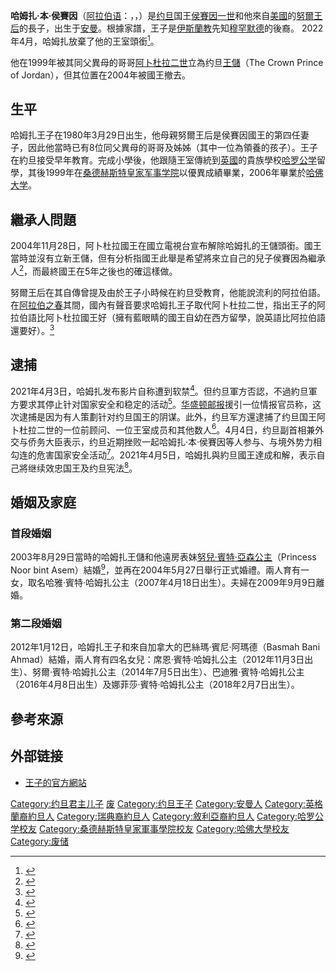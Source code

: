 {{Infobox royalty
| name = 哈姆扎·本·侯賽因
| title = 前約旦王子
| succession = 约旦王儲
| reign = 1999年-2004年
| predecessor=[[阿卜杜拉二世|阿卜杜拉·本·侯賽因]]
| successor = [[侯赛因王子_(约旦)|侯賽因·本·阿卜杜拉]]
| image = Prince Hamzah Bin Husein.jpg
| spouse = {{marriage|[[努兒·賓特·亞森公主|努兒·賓特·亞森公主]]|2003|2009|reason=divorced}}<br>{{marriage|巴絲瑪·賓尼·阿瑪德|2012}}
| issue = 哈雅公主<br>席恩公主<br>努爾公主<br>巴迪雅公主<br>娜菲莎公主<br>侯赛恩王子
| house = [[哈希姆家族|哈希姆家族]]
| titles =
| father =[[侯赛因·本·塔拉勒|侯賽因國王]]
| mother =[[努爾王后_(約旦)|努爾王后]]
| birth_date ={{Birth date and age|df=yes|1980|3|29}}
| birth_place = {{JOR}}[[安曼|安曼]]
|}}
{{Jordanian Royal Family}}

'''哈姆扎·本·侯賽因'''（[[阿拉伯语|阿拉伯语]]：{{rtl-lang|ar|حمزة بن الحسين}}，{{lang|en|Hamzah bin Al Hussein}}，{{bd|1980年|3月29日|catIdx=H}}）是[[约旦|约旦]]国王[[侯赛因·本·塔拉勒|侯賽因一世]]和他來自[[美國|美國]]的[[努爾王后_(約旦)|努爾王后]]的長子，出生于[[安曼|安曼]]。根據家譜，王子是[[伊斯蘭教|伊斯蘭教]]先知[[穆罕默德|穆罕默德]]的後裔。 2022年4月，哈姆扎放棄了他的王室頭銜<ref>{{Cite news |date=2022-04-03 |title=Jordan's Prince Hamzah bin Hussein renounces title of prince |language=en-GB |work=BBC News |url=https://www.bbc.com/news/world-middle-east-60976314 |access-date=2022-04-03 |archive-date=2022-04-11 |archive-url=https://web.archive.org/web/20220411205533/https://www.bbc.com/news/world-middle-east-60976314 |dead-url=no }}</ref>。

他在1999年被其同父異母的哥哥[[阿卜杜拉二世|阿卜杜拉二世]]立為约旦[[储君|王儲]]（The Crown Prince of Jordan），但其位置在2004年被國王撤去。

== 生平 == 
哈姆扎王子在1980年3月29日出生，他母親努爾王后是侯賽因國王的第四任妻子，因此他當時已有8位同父異母的哥哥及姊姊（其中一位為領養的孩子）。王子在約旦接受早年教育。完成小學後，他跟隨王室傳統到[[英國|英國]]的貴族學校[[哈罗公学|哈罗公学]]留學，其後1999年在[[桑德赫斯特皇家军事学院|桑德赫斯特皇家军事学院]]以優異成績畢業，2006年畢業於[[哈佛大学|哈佛大学]]。

== 繼承人問題 == 
2004年11月28日，阿卜杜拉國王在國立電視台宣布解除哈姆扎的王儲頭銜。國王當時並沒有立新王儲，但有分析指國王此舉是希望將來立自己的兒子侯賽因為繼承人<ref>{{Cite news|url=http://news.bbc.co.uk/2/hi/middle_east/4050231.stm|title=Jordan crown prince loses title|date=2004-11-29|work=[[英国广播公司|BBC]]|accessdate=2018-06-18|language=en-GB|archive-date=2019-07-05|archive-url=https://web.archive.org/web/20190705081707/http://news.bbc.co.uk/2/hi/middle_east/4050231.stm|dead-url=no}}</ref>，而最終國王在5年之後也的確這樣做。

努爾王后在其自傳曾提及由於王子小時候在約旦受教育，他能說流利的阿拉伯語。在[[阿拉伯之春|阿拉伯之春]]其間，國內有聲音要求哈姆扎王子取代阿卜杜拉二世，指出王子的阿拉伯語比阿卜杜拉國王好（擁有藍眼睛的國王自幼在西方留學，說英語比阿拉伯語還要好）。<ref>{{Cite news|url=http://www.nytimes.com/2012/11/22/world/middleeast/jordan-protesters-dream-of-shift-to-prince-hamzah.html?pagewanted=all&_r=0|title=Jordan Protesters Dream of Shift to Prince Hamzah|author=David D. Kirkpatrick|date=2012-11-22|work=[[纽约时报|New York Times]]|accessdate=2018-06-18|language=en|archive-date=2019-06-19|archive-url=https://web.archive.org/web/20190619194912/https://www.nytimes.com/2012/11/22/world/middleeast/jordan-protesters-dream-of-shift-to-prince-hamzah.html?pagewanted=all&_r=0|dead-url=no}}</ref>

== 逮捕 ==
{{main|2021年約旦未遂政變傳聞}}

2021年4月3日，哈姆扎发布影片自称遭到软禁<ref>{{cite news |title=约旦前王储称遭软禁 否认涉叛变 |url=https://www.swissinfo.ch/chi/%E7%BA%A6%E6%97%A6%E5%89%8D%E7%8E%8B%E5%82%A8%E7%A7%B0%E9%81%AD%E8%BD%AF%E7%A6%81-%E5%90%A6%E8%AE%A4%E6%B6%89%E5%8F%9B%E5%8F%98/46503410}}</ref>。但约旦軍方否認，不過約旦軍方要求其停止针对国家安全和稳定的活动<ref>{{cite news |title=约旦武装部队：否认逮捕约旦亲王哈姆扎·本·侯赛因的传闻，但他被要求停止针对国家安全的活动 |url=https://world.huanqiu.com/article/42ZzxL50Hhh |accessdate=2021-04-04 |archive-date=2022-03-08 |archive-url=https://web.archive.org/web/20220308232827/https://world.huanqiu.com/article/42ZzxL50Hhh |dead-url=no }}</ref>。[[华盛顿邮报|华盛顿邮报]]援引一位情报官员称，这次逮捕是因为有人策劃针对约旦国王的阴谋。此外，约旦军方還逮捕了约旦国王阿卜杜拉二世的一位前顾问、一位王室成员和其他数人<ref>{{cite news |title=约旦前王储自称遭软禁 背后是惊天阴谋？ |url=https://www.dw.com/zh/%E7%BA%A6%E6%97%A6%E5%89%8D%E7%8E%8B%E5%82%A8%E8%87%AA%E7%A7%B0%E9%81%AD%E8%BD%AF%E7%A6%81-%E8%83%8C%E5%90%8E%E6%98%AF%E6%83%8A%E5%A4%A9%E9%98%B4%E8%B0%8B/a-57096863 |accessdate=2021-04-04 |archive-date=2021-04-06 |archive-url=https://web.archive.org/web/20210406104104/https://www.dw.com/zh/%E7%BA%A6%E6%97%A6%E5%89%8D%E7%8E%8B%E5%82%A8%E8%87%AA%E7%A7%B0%E9%81%AD%E8%BD%AF%E7%A6%81-%E8%83%8C%E5%90%8E%E6%98%AF%E6%83%8A%E5%A4%A9%E9%98%B4%E8%B0%8B/a-57096863 |dead-url=no }}</ref>。4月4日，约旦副首相兼外交与侨务大臣表示，约旦近期挫败一起哈姆扎·本·侯賽因等人参与、与境外势力相勾连的危害国家安全活动<ref>{{cite news |title=约旦宣布挫败一起危害国家安全活动 |url=http://www.xinhuanet.com/2021-04/05/c_1127294079.htm |accessdate=2021-04-05 |archive-date=2021-04-05 |archive-url=https://web.archive.org/web/20210405234235/http://www.xinhuanet.com/2021-04/05/c_1127294079.htm |dead-url=no }}</ref>。2021年4月5日，哈姆扎與約旦國王達成和解，表示自己將继续效忠国王及约旦宪法<ref>{{cite news |title=外媒：约旦哈姆扎亲王宣誓效忠国王 |url=https://finance.sina.com.cn/tech/2021-04-06/doc-ikmxzfmk4897095.shtml}}</ref>。

== 婚姻及家庭 ==
===首段婚姻===
2003年8月29日當時的哈姆扎王儲和他遠房表妹[[努兒·賓特·亞森公主|努兒·賓特·亞森公主]]（Princess Noor bint Asem）結婚<ref>{{Cite web|url=http://www.hellomagazine.com/royalty/2003/09/02/princehamzah/|title=JORDAN'S CROWN PRINCE HAMZAH WEDS|accessdate=2018-06-18|date=2003-09-02|publisher=Hello!|archive-date=2019-06-22|archive-url=https://web.archive.org/web/20190622081745/https://www.hellomagazine.com/royalty/2003/09/02/princehamzah/|dead-url=no}}</ref>，並再在2004年5月27日舉行正式婚禮。兩人育有一女，取名哈雅·賓特·哈姆扎公主（2007年4月18日出生）。夫婦在2009年9月9日離婚。

===第二段婚姻===
2012年1月12日，哈姆扎王子和來自加拿大的巴絲瑪·賓尼·阿瑪德（Basmah Bani Ahmad）結婚，兩人育有四名女兒：席恩·賓特·哈姆扎公主（2012年11月3日出生）、努爾·賓特·哈姆扎公主（2014年7月5日出生）、巴迪雅·賓特·哈姆扎公主（2016年4月8日出生）及娜菲莎·賓特·哈姆扎公主（2018年2月7日出生）。
== 參考來源 ==
{{Reflist}}

==外部链接==
* [http://www.princehamzah.jo/arabic/ 王子的官方網站]{{Wayback|url=http://www.princehamzah.jo/arabic/ |date=20201023090741 }}

{{DEFAULTSORT: Hamzah, bin Hussein}}
[[Category:约旦君主儿子|Category:约旦君主儿子]]
[[Category:约旦储君|废]]
[[Category:约旦王子|Category:约旦王子]]
[[Category:安曼人|Category:安曼人]]
[[Category:英格蘭裔約旦人|Category:英格蘭裔約旦人]]
[[Category:瑞典裔約旦人|Category:瑞典裔約旦人]]
[[Category:敘利亞裔約旦人|Category:敘利亞裔約旦人]]
[[Category:哈罗公学校友|Category:哈罗公学校友]]
[[Category:桑德赫斯特皇家軍事學院校友|Category:桑德赫斯特皇家軍事學院校友]]
[[Category:哈佛大學校友|Category:哈佛大學校友]]
[[Category:废储|Category:废储]]